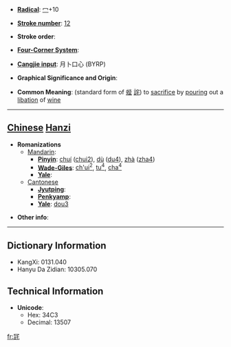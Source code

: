 * '''[[Wiktionary:Chinese radical index| Radical]]''': [[Wiktionary:Chinese radical index 冖|冖]]+10

* '''[[Wiktionary:Chinese total strokes index|Stroke number]]''': [[Wiktionary:Chinese total strokes index 12|12]]

* '''Stroke order''': 

* '''[[Wiktionary:Chinese four corner index|Four-Corner System]]''': 

* '''[[Wiktionary:Chinese Cangjie index|Cangjie input]]''': 月卜口心 (BYRP)

* '''Graphical Significance and Origin''': 

* '''Common Meaning''': (standard form of [[蜌]] [[詫]]) to [[sacrifice]] by [[pouring]] out a [[libation]] of [[wine]]

----

== [[Chinese]] [[Hanzi]] ==

* '''Romanizations'''
** [[Mandarin]]:
*** '''[[Pinyin]]''': [[chuí]] ([[chui2]]), [[dù]] ([[du4]]), [[zhà]] ([[zha4]])
*** '''[[Wade-Giles]]''': [[ch'ui2|ch'ui<sup>2</sup>]], [[tu4|tu<sup>4</sup>]], [[cha4|cha<sup>4</sup>]]
*** '''[[Yale]]''': 
**[[Cantonese]]
***'''[[Jyutping]]''':
***'''[[Penkyamp]]''': 
***'''[[Yale]]''': [[dou3]]

* '''Other info''': 

----

== Dictionary Information ==

* KangXi: 0131.040
* Hanyu Da Zidian: 10305.070

== Technical Information ==

* '''Unicode''':
** Hex: 34C3
** Decimal: 13507

[[fr:㓃]]